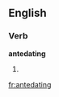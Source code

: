 
==English==

===Verb===
'''antedating'''

# {{present participle of|[[antedate]]}}

[[fr:antedating]]